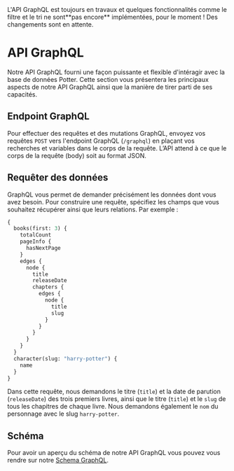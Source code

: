 
<Callout type="warning" emoji="⚠️">
  L'API GraphQL est toujours en travaux et quelques fonctionnalités comme le filtre et le tri ne sont**pas encore** implémentées,  pour le moment ! Des changements sont en attente.
</Callout>

# API GraphQL

Notre API GraphQL fourni une façon puissante et flexible d'intéragir avec la base de données Potter. Cette section vous présentera les principaux aspects de notre API GraphQL ainsi que la manière de tirer parti de ses capacités.

## Endpoint GraphQL 

Pour effectuer des requêtes et des mutations GraphQL, envoyez vos requêtes `POST` vers l'endpoint GraphQL (`/graphql`) en plaçant vos recherches et variables dans le corps de la requête. L’API attend à ce que le corps de la requête (body) soit au format JSON.


## Requêter des données

GraphQL vous permet de demander précisément les données dont vous avez besoin. Pour construire une requête, spécifiez les champs que vous souhaitez récupérer ainsi que leurs relations. Par exemple :

```graphql
{
  books(first: 3) {
    totalCount
    pageInfo {
      hasNextPage
    }
    edges {
      node {
        title
        releaseDate
        chapters {
          edges {
            node {
              title
              slug
            }
          }
        }
      }
    }
  }
  character(slug: "harry-potter") {
    name
  }
}
```
Dans cette requête, nous demandons le titre (`title`) et la date de parution (`releaseDate`) des trois premiers livres, ainsi que le titre (`title`) et le `slug` de tous les chapitres de chaque livre. Nous demandons également le `nom` du personnage avec le slug `harry-potter`.

## Schéma

Pour avoir un aperçu du schéma de notre API GraphQL vous pouvez vous rendre sur notre [Schema GraphQL](https://github.com/danielschuster-muc/potter-db/blob/master/backend/app/graphql/schema.json).
